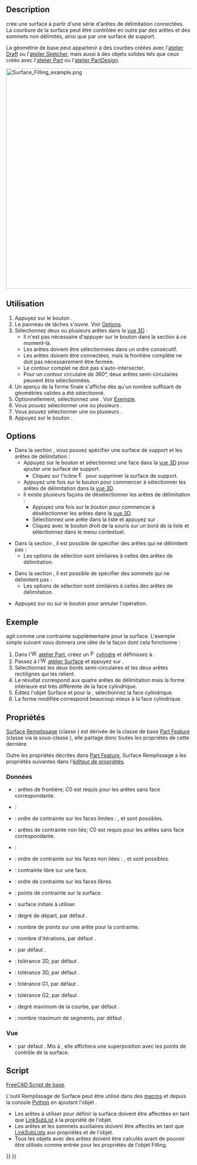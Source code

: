 <languages/>

{{Docnav/fr
|
|[[Surface_GeomFillSurface/fr|Remplir entre les courbes limites]]
|[[Surface_Workbench/fr|Surface]]
|IconL=
|IconR=Surface_GeomFillSurface.svg
|IconC=Workbench_Surface.svg
}}

<div class="mw-translate-fuzzy">
{{GuiCommand/fr
|Name=Surface Filling
|Name/fr=Surface Remplissage
|MenuLocation=Surface → Filling...
|Workbenches=[[Surface_Workbench/fr|Surface]]
|Version=0.17
}}
</div>

==Description==

{{Button|[[File:Surface_Filling.svg|16px]] [[Surface_Filling/fr|Surface Remplissage]]}} crée une surface à partir d'une série d'arêtes de délimitation connectées. La courbure de la surface peut être contrôlée en outre par des arêtes et des sommets non délimités, ainsi que par une surface de support.

La géométrie de base peut appartenir à des courbes créées avec l'[[Draft_Workbench/fr|atelier Draft]] ou l'[[Sketcher_Workbench/fr|atelier Sketcher]], mais aussi à des objets solides tels que ceux créés avec l'[[Part_Workbench/fr|atelier Part]] ou l'[[PartDesign_Workbench/fr|atelier PartDesign]].

[[Image:Surface_Filling_example.png|600px]]
{{Caption|Deux surfaces remplies délimitées par quatre arêtes situées sur le plan XY. La surface de droite est en plus contrôlée par une arête non délimitée.}}

<span id="Usage"></span>
==Utilisation==

<div class="mw-translate-fuzzy">
# Appuyez sur le bouton {{Button|[[File:Surface_Filling.svg|16px]] [[Surface_Filling/fr|Remplissage]]}}.
# Le panneau de tâches {{MenuCommand|Limites}} s'ouvre. Voir [[#Options|Options]].
# Sélectionnez deux ou plusieurs arêtes dans la [[3D_view/fr|vue 3D]] :
#* Il n'est pas nécessaire d'appuyer sur le bouton {{Button|Ajouter une arête}} dans la section {{MenuCommand|Limites}} à ce moment-là.
#* Les arêtes doivent être sélectionnées dans un ordre consécutif.
#* Les arêtes doivent être connectées, mais la frontière complète ne doit pas nécessairement être fermée.
#* Le contour complet ne doit pas s'auto-intersecter.
#* Pour un contour circulaire de 360°, deux arêtes semi-circulaires peuvent être sélectionnées.
# Un aperçu de la forme finale s'affiche dès qu'un nombre suffisant de géométries valides a été sélectionné.
# Optionnellement, sélectionnez une {{MenuCommand|Surface de support}}. Voir [[#Exemple|Exemple]].
# Vous pouvez sélectionner une ou plusieurs {{MenuCommand|Contraintes d'arête}}.
# Vous pouvez sélectionner une ou plusieurs {{MenuCommand|Contraintes de sommets}}.
# Appuyez sur le bouton {{Button|OK}}.
</div>

==Options==

* Dans la section {{MenuCommand|Limites}}, vous pouvez spécifier une surface de support et les arêtes de délimitation :
** Appuyez sur le bouton {{Button|Surface de support}} et sélectionnez une face dans la [[3D_view/fr|vue 3D]] pour ajouter une surface de support.
*** Cliquez sur l'icône [[File:Edit-cleartext.svg|16px]] pour supprimer la surface de support.
** Appuyez une fois sur le bouton {{Button|Ajouter une arête}} pour commencer à sélectionner les arêtes de délimitation dans la [[3D_view/fr|vue 3D]].
** Il existe plusieurs façons de désélectionner les arêtes de délimitation :
*** Appuyez une fois sur le bouton {{Button|Supprimer l'arête}} pour commencer à désélectionner les arêtes dans la [[3D_view/fr|vue 3D]].
*** Sélectionnez une arête dans la liste et appuyez sur {{KEY|Supprimer}}.
*** Cliquez avec le bouton droit de la souris sur un bord de la liste et sélectionnez {{MenuCommand|Supprimer}} dans le menu contextuel.

* Dans la section {{MenuCommand|Contraintes d'arêtes}}, il est possible de spécifier des arêtes qui ne délimitent pas :
** Les options de sélection sont similaires à celles des arêtes de délimitation.

* Dans la section {{MenuCommand|Contraintes de sommets}}, il est possible de spécifier des sommets qui ne délimitent pas :
** Les options de sélection sont similaires à celles des arêtes de délimitation.

* Appuyez sur {{KEY|Échap}} ou sur le bouton {{Button|Annuler}} pour annuler l'opération.

<span id="Example"></span>
== Exemple ==

{{MenuCommand|Surface de support}} agit comme une contrainte supplémentaire pour la surface. L'exemple simple suivant vous donnera une idée de la façon dont cela fonctionne :

# Dans l'[[File:Workbench_Part.svg|16px]] [[Part_Workbench/fr|atelier Part]], créez un [[File:Part_Cylinder.svg|16px]][[Part_Cylinder/fr|cylindre]] et définissez {{PropertyData|Angle}} à {{Value|180°}}.
# Passez à l'[[File:Workbench_Surface.svg|16px]] [[Surface_Workbench/fr|atelier Surface]] et appuyez sur {{Button|[[File:Surface_Filling.svg|16px]] [[Surface_Filling/fr|Remplissage]]}}.
# Sélectionnez les deux bords semi-circulaires et les deux arêtes rectilignes qui les relient.
# Le résultat correspond aux quatre arêtes de délimitation mais la forme intérieure est très différente de la face cylindrique.
# Éditez l'objet Surface et pour la {{MenuCommand|Surface de support}}, sélectionnez la face cylindrique.
# La forme modifiée correspond beaucoup mieux à la face cylindrique.

<span id="Properties"></span>
==Propriétés==

[[Surface_Filling/fr|Surface Remplissage]] (classe {{incode|Surface::Filling}}) est dérivée de la classe de base [[Part_Feature/fr|Part Feature]] (classe {{incode|Part::Feature}} via la sous-classe {{incode|Part::Spline}}), elle partage donc toutes les propriétés de cette dernière.

Outre les propriétés décrites dans [[Part_Feature/fr|Part Feature]], Surface Remplissage a les propriétés suivantes dans l'[[Property_editor/fr|éditeur de propriétés]].

<span id="Data"></span>
===Données===

{{TitleProperty|Filling}}

* {{PropertyData|Boundary Edges|LinkSubList}} : arêtes de frontière; C0 est requis pour les arêtes sans face correspondante.
* {{PropertyData|Boundary Faces|StringList}} :
* {{PropertyData|Boundary Order|IntegerList}} : ordre de contrainte sur les faces limites : {{Value|0}}, {{Value|1}} et {{Value|2}} sont possibles.
* {{PropertyData|Unbound Edges|LinkSubList}} : arêtes de contrainte non liés; C0 est requis pour les arêtes sans face correspondante.
* {{PropertyData|Unbound Faces|StringList}} :
* {{PropertyData|Unbound Order|IntegerList}} : ordre de contrainte sur les faces non liées : {{Value|0}}, {{Value|1}} et {{Value|2}} sont possibles.
* {{PropertyData|Free Faces|LinkSubList}} : contrainte libre sur une face.
* {{PropertyData|Free Order|IntegerList}} : ordre de contrainte sur les faces libres.
* {{PropertyData|Points|LinkSubList}} : points de contrainte sur la surface.
* {{PropertyData|Initial Face|LinkSub}} : surface initiale à utiliser.
* {{PropertyData|Degree|Integer}} : degré de départ, par défaut {{Value|3}}.
* {{PropertyData|Points On Curve|Integer}} : nombre de points sur une arête pour la contrainte.
* {{PropertyData|Iterations|Integer}} : nombre d'itérations, par défaut {{Value|2}}.
* {{PropertyData|Anisotropy|Bool}} : par défaut {{FALSE}}.
* {{PropertyData|Tolerance2d|Float}} : tolérance 2D, par défaut {{Value|0.0}}.
* {{PropertyData|Tolerance3d|Float}} : tolérance 3D, par défaut {{Value|0.0}}.
* {{PropertyData|Tol Angular|Float}} : tolérance G1, par défaut {{Value|0.01}}.
* {{PropertyData|Tol Curvature|Float}} : tolérance G2, par défaut {{Value|0.10}}.
* {{PropertyData|Maximum Degree|Integer}} : degré maximum de la courbe, par défaut {{Value|8}}.
* {{PropertyData|Maximum Segments|Integer}} : nombre maximum de segments, par défaut {{Value|9}}.

<span id="View"></span>
=== Vue === 

{{TitleProperty|Base}}

* {{PropertyView|Control Points|Bool}} : par défaut {{FALSE}}. Mis à {{TRUE}}, elle affichera une superposition avec les points de contrôle de la surface.

<span id="Scripting"></span>
== Script ==

{{Emphasis|Voir aussi :}} [[FreeCAD_Scripting_Basics/fr|FreeCAD Script de base]].

L'outil Remplissage de Surface peut être utilisé dans des [[Macros/fr|macros]] et depuis la console [[Python/fr|Python]] en ajoutant l'objet {{incode|Surface :: Filling}}.
* Les arêtes à utiliser pour définir la surface doivent être affectées en tant que [[FeaturePython_Custom_Properties/fr#App::PropertyLinkSubList|LinkSubList]] à la propriété {{incode|BoundaryEdges}} de l'objet.
* Les arêtes et les sommets auxiliaires doivent être affectés en tant que [[FeaturePython_Custom_Properties/fr#App::PropertyLinkSubList|LinkSubLists]] aux propriétés {{incode|UnboundEdges}} et {{incode|Points}} de l'objet.
* Tous les objets avec des arêtes doivent être calculés avant de pouvoir être utilisés comme entrée pour les propriétés de l'objet Filling.

{{Code|code=
import FreeCAD as App
import Draft

doc = App.newDocument()

a = App.Vector(-20, -20, 0)
b = App.Vector(-18, 25, 0)
c = App.Vector(60, 26, 0)
d = App.Vector(33, -20, 0)

points1 = [a, App.Vector(-20, -8, 0), App.Vector(-17, 7, 0), b]
obj1 = Draft.make_bspline(points1)

points2 = [b, App.Vector(0, 25, 0), c]
obj2 = Draft.make_bspline(points2)

points3 = [c, App.Vector(37, 4, 0), d]
obj3 = Draft.make_bspline(points3)

points4 = [d, App.Vector(-2, -18, 0), a]
obj4 = Draft.make_bspline(points4)
doc.recompute()

surf = doc.addObject("Surface::Filling", "Surface")
surf.BoundaryEdges = [(obj1, "Edge1"),
                      (obj2, "Edge1"),
                      (obj3, "Edge1"),
                      (obj4, "Edge1")]
doc.recompute()

# ---------------------------------------------------------
points_spl = [App.Vector(-10, 0, 2),
              App.Vector(4, 0, 7),
              App.Vector(18, 0, -5),
              App.Vector(25, 0, 0),
              App.Vector(30, 0, 0)]
aux_edge = Draft.make_bspline(points_spl)
doc.recompute()

surf.UnboundEdges = [(aux_edge, "Edge1")]
doc.recompute()

# ---------------------------------------------------------
aux_v1 = Draft.make_line(App.Vector(-13, -12, 5),
                         App.Vector(-13, -12, -5))
aux_v2 = Draft.make_line(App.Vector(-3, 18, 5),
                         App.Vector(-3, 18, -5))
doc.recompute()

surf.Points = [(aux_v1, "Vertex2"),
               (aux_v2, "Vertex1")]
doc.recompute()
}}


{{Docnav/fr
|
|[[Surface_GeomFillSurface/fr|Remplir entre les courbes limites]]
|[[Surface_Workbench/fr|Surface]]
|IconL=
|IconR=Surface_GeomFillSurface.svg
|IconC=Workbench_Surface.svg
}}

{{Surface Tools navi{{#translation:}}}}
{{Userdocnavi{{#translation:}}}}